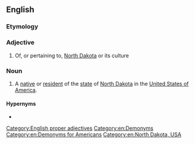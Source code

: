 ==English==

===Etymology===
{{suffix|en|North Dakota|an}}

===Adjective===
{{en-adj|-|head=[[north|North]] [[Dakotan]]}}

# Of, or pertaining to, [[North Dakota]] or its culture

===Noun===
{{en-noun|head=[[north|North]] [[Dakotan]]}}

# A [[native]] or [[resident]] of the [[state]] of [[North Dakota]] in the [[United States of America]].

====Hypernyms====
* {{l|en|American}}

[[Category:English proper adjectives]]
[[Category:en:Demonyms]]
[[Category:en:Demonyms for Americans]]
[[Category:en:North Dakota, USA]]